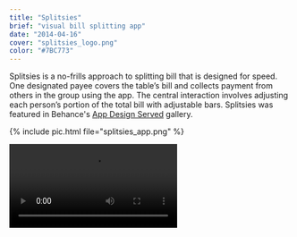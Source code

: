 ```yaml
---
title: "Splitsies"
brief: "visual bill splitting app"
date: "2014-04-16"
cover: "splitsies_logo.png"
color: "#7BC773"
---
```


Splitsies is a no-frills approach to splitting bill that is designed for speed. One designated payee covers the table’s bill and collects payment from others in the group using the app. The central interaction involves adjusting each person’s portion of the total bill with adjustable bars. Splitsies was featured in Behance's <a href="https://www.appdesignserved.co/gallery/15747585/Splitsies">App Design Served</a> gallery.

{% include pic.html file="splitsies_app.png" %}

<div class="embed-container">
  <video class="shadow" autoplay loop>
    <source src="/img/splitsies/splitsies_app.webm" type="video/webm">
  </video>
</div>

